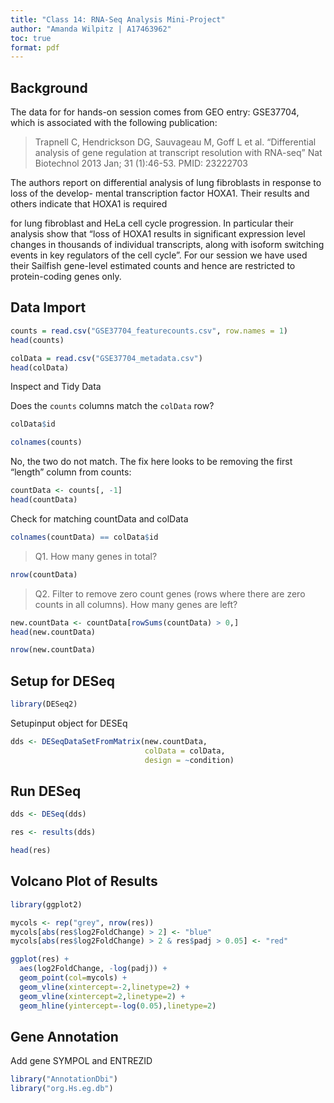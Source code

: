 ```yaml
---
title: "Class 14: RNA-Seq Analysis Mini-Project"
author: "Amanda Wilpitz | A17463962"
toc: true
format: pdf
---
```


## Background

The data for for hands-on session comes from GEO entry: GSE37704, which is associated with the following publication:

> Trapnell C, Hendrickson DG, Sauvageau M, Goff L et al. “Differential analysis of gene regulation at transcript resolution with RNA-seq” Nat Biotechnol 2013 Jan; 31 (1):46-53. PMID: 23222703

The authors report on differential analysis of lung fibroblasts in response to loss of the develop-
mental transcription factor HOXA1. Their results and others indicate that HOXA1 is required

for lung fibroblast and HeLa cell cycle progression. In particular their analysis show that “loss of HOXA1 results in significant expression level changes in thousands of individual transcripts, along with isoform switching events in key regulators of the cell cycle”. For our session we
have used their Sailfish gene-level estimated counts and hence are restricted to protein-coding genes only.

## Data Import

```r
counts = read.csv("GSE37704_featurecounts.csv", row.names = 1)
head(counts)
```

```r
colData = read.csv("GSE37704_metadata.csv")
head(colData)
```

Inspect and Tidy Data

Does the `counts` columns match the `colData`  row?

```r
colData$id
```


```r
colnames(counts)
```

No, the two do not match. The fix here looks to be removing the first "length" column from counts:

```r
countData <- counts[, -1]
head(countData)
```

Check for matching countData and colData

```r
colnames(countData) == colData$id
```

> Q1. How many genes in total?

```r
nrow(countData)
```

> Q2. Filter to remove zero count genes (rows where there are zero counts in all columns). How many genes are left?

```r
new.countData <- countData[rowSums(countData) > 0,]
head(new.countData)
```

```r
nrow(new.countData)
```

## Setup for DESeq

```r
library(DESeq2)
```

Setupinput object for DESEq

```r
dds <- DESeqDataSetFromMatrix(new.countData, 
                              colData = colData,
                              design = ~condition)
```
## Run DESeq

```r
dds <- DESeq(dds)
```

```r
res <- results(dds)

head(res)
```

## Volcano Plot of Results

```r
library(ggplot2)
```

```r
mycols <- rep("grey", nrow(res))
mycols[abs(res$log2FoldChange) > 2] <- "blue"
mycols[abs(res$log2FoldChange) > 2 & res$padj > 0.05] <- "red"
```

```r
ggplot(res) +
  aes(log2FoldChange, -log(padj)) +
  geom_point(col=mycols) + 
  geom_vline(xintercept=-2,linetype=2) +
  geom_vline(xintercept=2,linetype=2) +
  geom_hline(yintercept=-log(0.05),linetype=2)
```

## Gene Annotation

Add gene SYMPOL and ENTREZID


```r
library("AnnotationDbi")
library("org.Hs.eg.db")
```

